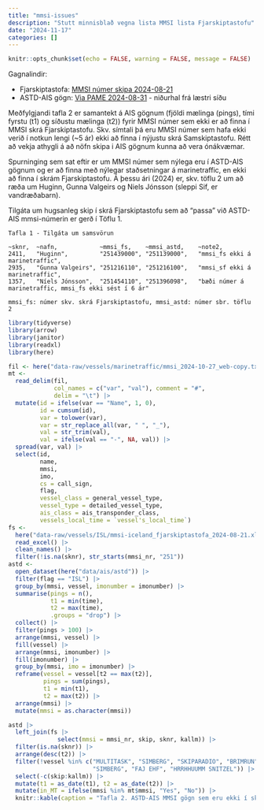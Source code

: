 ```yaml
---
title: "mmsi-issues"
description: "Stutt minnisblað vegna lista MMSI lista Fjarskiptastofu"
date: "2024-11-17"
categories: []
---
```



```r
knitr::opts_chunk$set(echo = FALSE, warning = FALSE, message = FALSE)
```

Gagnalindir:

* Fjarskiptastofa: [MMSI númer skipa 2024-08-21](https://www.fjarskiptastofa.is/library?itemid=2782f880-8bff-43b5-b1f3-c50bc9378973)
* ASTD-AIS gögn: [Via PAME 2024-08-31](pame.is) - niðurhal frá læstri síðu

Meðfylgjandi tafla 2 er samantekt á AIS gögnum (fjöldi mælinga (pings), tími fyrstu (t1) og síðustu mælinga (t2)) fyrir MMSI númer sem ekki er að finna í MMSI skrá Fjarskiptastofu. Skv. símtali þá eru MMSI númer sem hafa ekki verið í notkun lengi (~5 ár) ekki að finna í nýjustu skrá Samskiptastofu. Rétt að vekja athygli á að nöfn skipa i AIS gögnum kunna að vera ónákvæmar.

Spurninging sem sat eftir er um MMSI númer sem nýlega eru í ASTD-AIS gögnum og er að finna með nýlegar staðsetningar á marinetraffic, en ekki að finna í skrám Fjarskiptastofu. Á þessu ári (2024) er, skv. töflu 2 um að ræða um Huginn, Gunna Valgeirs og Niels Jónsson (sleppi Sif, er vandræðabarn).

Tilgáta um hugsanleg skip í skrá Fjarskiptastofu sem að "passa" við ASTD-AIS mmsi-númerin er gerð í Töflu 1.

```
Tafla 1 - Tilgáta um samsvörun

~sknr,  ~nafn,            ~mmsi_fs,    ~mmsi_astd,    ~note2,
2411,   "Huginn",         "251439000", "251139000",   "mmsi_fs ekki á marinetraffic",
2935,   "Gunna Valgeirs", "251216110", "251216100",   "mmsi_sf ekki á marinetraffic",
1357,   "Níels Jónsson",  "251454110", "251396098",   "bæði númer á marinetraffic, mmsi_fs ekki sést í 6 ár"

mmsi_fs: númer skv. skrá Fjarskiptastofu, mmsi_astd: númer sbr. töflu 2
```

```r
library(tidyverse)
library(arrow)
library(janitor)
library(readxl)
library(here)
```

```r
fil <- here("data-raw/vessels/marinetraffic/mmsi_2024-10-27_web-copy.txt")
mt <-
  read_delim(fil,
             col_names = c("var", "val"), comment = "#",
             delim = "\t") |>
  mutate(id = ifelse(var == "Name", 1, 0),
         id = cumsum(id),
         var = tolower(var),
         var = str_replace_all(var, " ", "_"),
         val = str_trim(val),
         val = ifelse(val == "-", NA, val)) |>
  spread(var, val) |>
  select(id,
         name,
         mmsi,
         imo,
         cs = call_sign,
         flag,
         vessel_class = general_vessel_type,
         vessel_type = detailed_vessel_type,
         ais_class = ais_transponder_class,
         vessels_local_time = `vessel's_local_time`)
fs <-
  here("data-raw/vessels/ISL/mmsi-iceland_fjarskiptastofa_2024-08-21.xlsx") |> 
  read_excel() |>
  clean_names() |> 
  filter(!is.na(sknr), str_starts(mmsi_nr, "251"))
astd <-
  open_dataset(here("data/ais/astd")) |>
  filter(flag == "ISL") |>
  group_by(mmsi, vessel, imonumber = imonumber) |>
  summarise(pings = n(),
            t1 = min(time),
            t2 = max(time),
            .groups = "drop") |>
  collect() |> 
  filter(pings > 100) |> 
  arrange(mmsi, vessel) |> 
  fill(vessel) |> 
  arrange(mmsi, imonumber) |> 
  fill(imonumber) |> 
  group_by(mmsi, imo = imonumber) |> 
  reframe(vessel = vessel[t2 == max(t2)],
          pings = sum(pings),
          t1 = min(t1),
          t2 = max(t2)) |> 
  arrange(mmsi) |> 
  mutate(mmsi = as.character(mmsi))
```

```r
astd |> 
  left_join(fs |> 
              select(mmsi = mmsi_nr, skip, sknr, kallm)) |> 
  filter(is.na(sknr)) |> 
  arrange(desc(t2)) |> 
  filter(!vessel %in% c("MULTITASK", "SIMBERG", "SKIPARADIO", "BRIMRUN", "M",
                        "SIMBERG", "FAJ EHF", "HRRHHUUMM SNITZEL")) |> 
  select(-c(skip:kallm)) |> 
  mutate(t1 = as_date(t1), t2 = as_date(t2)) |> 
  mutate(in_MT = ifelse(mmsi %in% mt$mmsi, "Yes", "No")) |> 
  knitr::kable(caption = "Tafla 2. ASTD-AIS MMSI gögn sem eru ekki í skrá Samskiptastofu raðað eftir tíma á síðustu skráningu (t2). 'in_MT' gefur til kynna hvort að mmsi-númer er að finna í Marinetraffic.")
```

